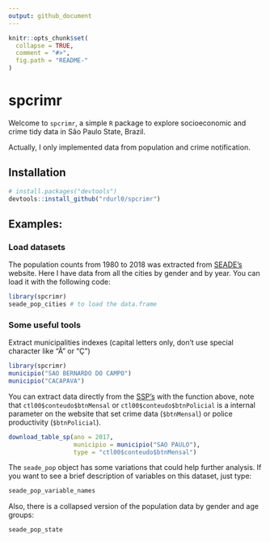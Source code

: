 ```yaml
---
output: github_document
---
```


```r
knitr::opts_chunk$set(
  collapse = TRUE,
  comment = "#>",
  fig.path = "README-"
)
```

# spcrimr

Welcome to `spcrimr`, a simple `R` package to explore socioeconomic and crime tidy data in São Paulo State, Brazil.

Actually, I only implemented data from population and crime notification.

## Installation

```r
# install.packages("devtools")
devtools::install_github("rdurl0/spcrimr")
```

## Examples:

### Load datasets

The population counts from 1980 to 2018 was extracted from [SEADE's](https://www.seade.gov.br/) website. Here I have data from all the cities by gender and by year. You can load it with the following code:

```r
library(spcrimr)
seade_pop_cities # to load the data.frame
```

### Some useful tools

Extract municipalities indexes (capital letters only, don't use special character like "Ã" or "Ç")

```r
library(spcrimr)
municipio("SAO BERNARDO DO CAMPO")
municipio("CACAPAVA")
```

You can extract data directly from the [SSP's](http://www.ssp.sp.gov.br/Estatistica/Pesquisa.aspx) with the function above, note that `ctl00$conteudo$btnMensal` or `ctl00$conteudo$btnPolicial` is a internal parameter on the website that set crime data (`$btnMensal`) or police productivity (`$btnPolicial`).


```r
download_table_sp(ano = 2017,
                  municipio = municipio("SAO PAULO"),
                  type = "ctl00$conteudo$btnMensal")
```

The `seade_pop` object has some variations that could help further analysis. If you want to see a brief description of variables on this dataset, just type:

```r
seade_pop_variable_names
```

Also, there is a collapsed version of the population data by gender and age groups:

```r
seade_pop_state
```
